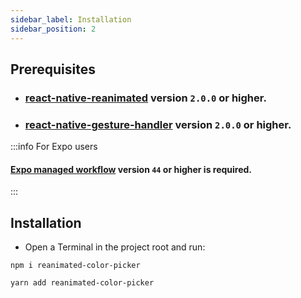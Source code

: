 ```yaml
---
sidebar_label: Installation
sidebar_position: 2
---
```



## Prerequisites

- ### [react-native-reanimated](https://docs.swmansion.com/react-native-reanimated/docs/fundamentals/installation) version `2.0.0` or higher.
- ### [react-native-gesture-handler](https://docs.swmansion.com/react-native-gesture-handler/docs/installation) version `2.0.0` or higher.

:::info For Expo users

#### [Expo managed workflow](https://docs.expo.dev/get-started/installation/) version `44` or higher is required.

:::

## Installation

- Open a Terminal in the project root and run:

<Tabs>
  <TabItem value='npm' label='npm' default>

```cli
npm i reanimated-color-picker
```

  </TabItem>

  <TabItem value='yarn' label='yarn'>

```cli
yarn add reanimated-color-picker
```

  </TabItem>
</Tabs>
